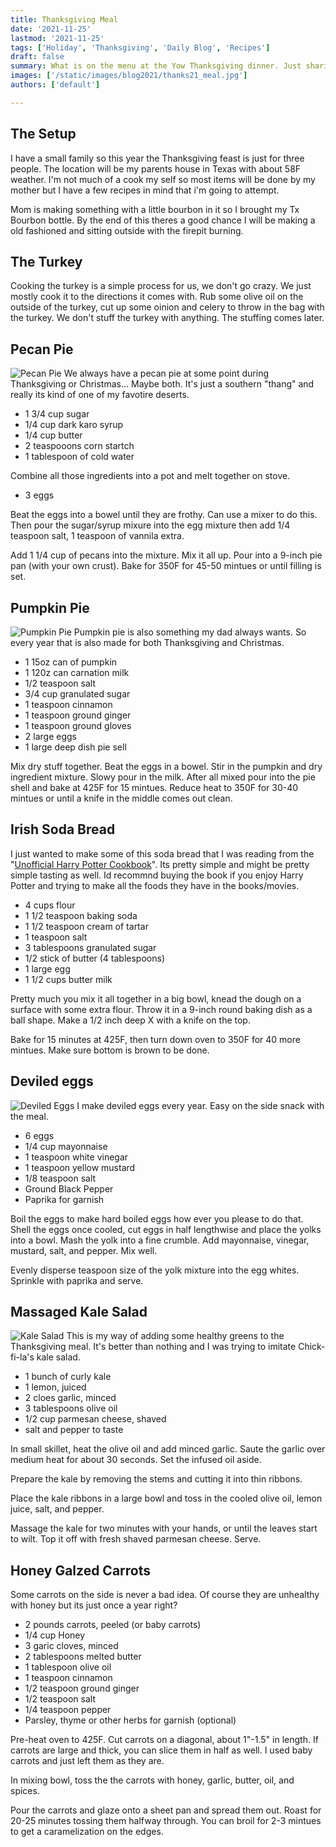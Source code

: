 ```yaml
---
title: Thanksgiving Meal
date: '2021-11-25'
lastmod: '2021-11-25'
tags: ['Holiday', 'Thanksgiving', 'Daily Blog', 'Recipes']
draft: false
summary: What is on the menu at the Yow Thanksgiving dinner. Just sharing what we will be making with some of the recipes.
images: ['/static/images/blog2021/thanks21_meal.jpg']
authors: ['default']

---
```


## The Setup
I have a small family so this year the Thanksgiving feast is just for three people. The location will be my parents house
in Texas with about 58F weather. I'm not much of a cook my self so most items will be done by my mother but I have a few
recipes in mind that i'm going to attempt. 

Mom is making something with a little bourbon in it so I brought my Tx Bourbon bottle. By the end of this theres a good 
chance I will be making a old fashioned and sitting outside with the firepit burning.

## The Turkey
Cooking the turkey is a simple process for us, we don't go crazy. We just mostly cook it to the directions it comes with.
Rub some olive oil on the outside of the turkey, cut up some oinion and celery to throw in the bag with the turkey. We don't
stuff the turkey with anything. The stuffing comes later.

## Pecan Pie
![Pecan Pie](/static/images/blog2021/thanks21_pecanpie.jpg)
We always have a pecan pie at some point during Thanksgiving or Christmas... Maybe both. It's just a southern "thang" and 
really its kind of one of my favotire deserts. 

- 1 3/4 cup sugar
- 1/4 cup dark karo syrup 
- 1/4 cup butter
- 2 teaspooons corn startch
- 1 tablespoon of cold water


Combine all those ingredients into a pot and melt together on stove.

- 3 eggs

Beat the eggs into a bowel until they are frothy. Can use a mixer to do this. Then pour the sugar/syrup mixure into 
the egg mixture then add 1/4 teaspoon salt, 1 teaspoon of vannila extra.

Add 1 1/4 cup of pecans into the mixture. Mix it all up. Pour into a 9-inch pie pan (with your own crust). Bake for 350F
for 45-50 mintues or until filling is set.


## Pumpkin Pie
![Pumpkin Pie](/static/images/blog2021/thanks21_pumpkinpie.jpg)
Pumpkin pie is also something my dad always wants. So every year that is also made for both Thanksgiving and Christmas.

- 1 15oz can of pumpkin 
- 1 120z can carnation milk
- 1/2 teaspoon salt
- 3/4 cup granulated sugar
- 1 teaspoon cinnamon
- 1 teaspoon ground ginger
- 1 teaspoon ground gloves
- 2 large eggs
- 1 large deep dish pie sell 

Mix dry stuff together. Beat the eggs in a bowel. Stir in the pumpkin and dry ingredient mixture. Slowy pour in the milk.
After all mixed pour into the pie shell and bake at 425F for 15 mintues. Reduce heat to 350F for 30-40 mintues or until 
a knife in the middle comes out clean.

## Irish Soda Bread
I just wanted to make some of this soda bread that I was reading from the "[Unofficial Harry Potter Cookbook](https://www.amazon.com/Unofficial-Harry-Potter-Cookbook-Knickerbocker/dp/1440503257)". Its pretty
simple and might be pretty simple tasting as well. Id recommnd buying the book if you enjoy Harry Potter and trying to 
make all the foods they have in the books/movies.

- 4 cups flour
- 1 1/2 teaspoon baking soda
- 1 1/2 teaspoon cream of tartar
- 1 teaspoon salt
- 3 tablespoons granulated sugar
- 1/2 stick of butter (4 tablespoons)
- 1 large egg
- 1 1/2 cups butter milk

Pretty much you mix it all together in a big bowl, knead the dough on a surface with some extra flour. Throw it in a 
9-inch round baking dish as a ball shape. Make a 1/2 inch deep X with a knife on the top.

Bake for 15 minutes at 425F, then turn down oven to 350F for 40 more mintues. Make sure bottom is brown to be done.

## Deviled eggs
![Deviled Eggs](/static/images/blog2021/thanks21_deviledeggs.jpg)
I make deviled eggs every year. Easy on the side snack with the meal. 

- 6 eggs
- 1/4 cup mayonnaise
- 1 teaspoon white vinegar
- 1 teaspoon yellow mustard
- 1/8 teaspoon salt
- Ground Black Pepper
- Paprika for garnish

Boil the eggs to make hard boiled eggs how ever you please to do that. Shell the eggs once cooled, cut eggs in half lengthwise
 and place the yolks into a bowl. Mash the yolk into a fine crumble. Add mayonnaise, vinegar, mustard, salt, and pepper. Mix well.

Evenly disperse teaspoon size of the yolk mixture into the egg whites. Sprinkle with paprika and serve.

## Massaged Kale Salad
![Kale Salad](/static/images/blog2021/thanks21_kalesalad.jpg)
This is my way of adding some healthy greens to the Thanksgiving meal. It's better than nothing and I was trying to 
imitate Chick-fi-la's kale salad.

- 1 bunch of curly kale
- 1 lemon, juiced
- 2 cloes garlic, minced
- 3 tablespoons olive oil
- 1/2 cup parmesan cheese, shaved
- salt and pepper to taste

In small skillet, heat the olive oil and add minced garlic. Saute the garlic over medium heat for about 30 seconds. Set 
the infused oil aside.

Prepare the kale by removing the stems and cutting it into thin ribbons.

Place the kale ribbons in a large bowl and toss in the cooled olive oil, lemon juice, salt, and pepper.

Massage the kale for two minutes with your hands, or until the leaves start to wilt. Top it off with fresh shaved 
parmesan cheese. Serve.

## Honey Galzed Carrots
Some carrots on the side is never a bad idea. Of course they are unhealthy with honey but its just once a year right?

- 2 pounds carrots, peeled (or baby carrots)
- 1/4 cup Honey
- 3 garic cloves, minced
- 2 tablespoons melted butter
- 1 tablespoon olive oil
- 1 teaspoon cinnamon
- 1/2 teaspoon ground ginger
- 1/2 teaspoon salt
- 1/4 teaspoon pepper
- Parsley, thyme or other herbs for garnish (optional)

Pre-heat oven to 425F. Cut carrots on a diagonal, about 1"-1.5" in length. If carrots are large and thick, you can 
slice them in half as well. I used baby carrots and just left them as they are.

In mixing bowl, toss the the carrots with honey, garlic, butter, oil, and spices.

Pour the carrots and glaze onto a sheet pan and spread them out. Roast for 20-25 minutes tossing them halfway through.
You can broil for 2-3 mintues to get a caramelization on the edges.


